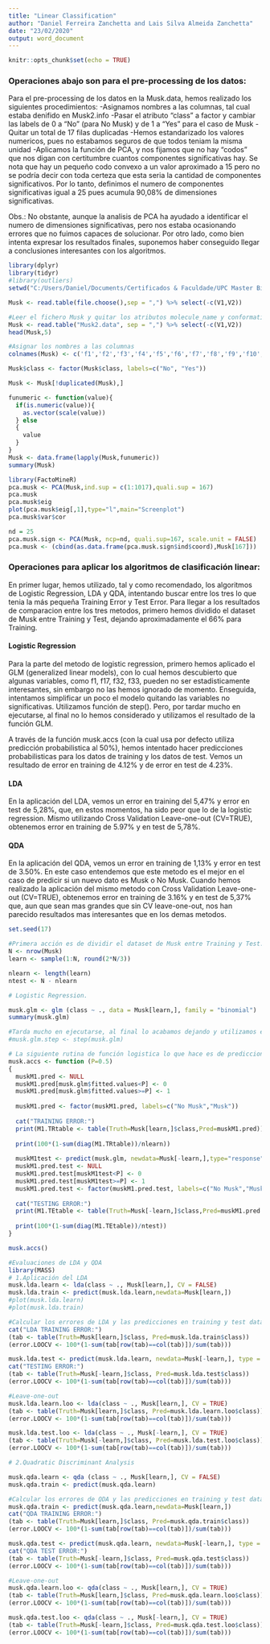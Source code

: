```yaml
---
title: "Linear Classification"
author: "Daniel Ferreira Zanchetta and Lais Silva Almeida Zanchetta"
date: "23/02/2020"
output: word_document
---
```


```r
knitr::opts_chunk$set(echo = TRUE)
```

### Operaciones abajo son para el pre-processing de los datos:

Para el pre-processing de los datos en la Musk.data, hemos realizado los siguientes procedimientos:
-Asignamos nombres a las columnas, tal cual estaba denifido en Musk2.info
-Pasar el atributo "class" a factor y cambiar las labels de 0 a "No" (para No Musk) y de 1 a "Yes" para el caso de Musk
-Quitar un total de 17 filas duplicadas
-Hemos estandarizado los valores numericos, pues no estabamos seguros de que todos teniam la misma unidad
-Aplicamos la función de PCA, y nos fijamos que no hay "codos" que nos digan con certitumbre cuantos componentes significativas hay. Se nota que hay un pequeño codo convexo a un valor aproximado a 15 pero no se podría decir con toda certeza que esta seria la cantidad de componentes significativos. Por lo tanto, definimos el numero de componentes significativas igual a 25 pues acumula 90,08% de dimensiones significativas.

Obs.: No obstante, aunque la analisis de PCA ha ayudado a identificar el numero de dimensiones significativas, pero nos estaba ocasionando errores que no fuimos capaces de solucionar. Por otro lado, como bien intenta expresar los resultados finales, suponemos haber conseguido llegar a conclusiones interesantes con los algoritmos.


```r
library(dplyr)
library(tidyr)
#library(outliers)
setwd("C:/Users/Daniel/Documents/Certificados & Faculdade/UPC Master Big Data/Data Analytics/Mathematical Foundations/Clase4/Musk")

Musk <- read.table(file.choose(),sep = ",") %>% select(-c(V1,V2))

#Leer el fichero Musk y quitar los atributos molecule_name y conformation_name
Musk <- read.table("Musk2.data", sep = ",") %>% select(-c(V1,V2))
head(Musk,5)

#Asignar los nombres a las columnas
colnames(Musk) <- c('f1','f2','f3','f4','f5','f6','f7','f8','f9','f10','f11','f12','f13','f14','f15','f16','f17','f18','f19','f20','f21','f22','f23','f24','f25','f26','f27','f28','f29','f30','f31','f32','f33','f34','f35','f36','f37','f38','f39','f40','f41','f42','f43','f44','f45','f46','f47','f48','f49','f50','f51','f52','f53','f54','f55','f56','f57','f58','f59','f60','f61','f62','f63','f64','f65','f66','f67','f68','f69','f70','f71','f72','f73','f74','f75','f76','f77','f78','f79','f80','f81','f82','f83','f84','f85','f86','f87','f88','f89','f90','f91','f92','f93','f94','f95','f96','f97','f98','f99','f100','f101','f102','f103','f104','f105','f106','f107','f108','f109','f110','f111','f112','f113','f114','f115','f116','f117','f118','f119','f120','f121','f122','f123','f124','f125','f126','f127','f128','f129','f130','f131','f132','f133','f134','f135','f136','f137','f138','f139','f140','f141','f142','f143','f144','f145','f146','f147','f148','f149','f150','f151','f152','f153','f154','f155','f156','f157','f158','f159','f160','f161','f162','f163','f164','f165','f166', 'class')

Musk$class <- factor(Musk$class, labels=c("No", "Yes"))

Musk <- Musk[!duplicated(Musk),]

funumeric <- function(value){
  if(is.numeric(value)){
    as.vector(scale(value))
  } else
  {
    value
  }
}
Musk <- data.frame(lapply(Musk,funumeric))
summary(Musk)

library(FactoMineR)
pca.musk <- PCA(Musk,ind.sup = c(1:1017),quali.sup = 167)
pca.musk
pca.musk$eig
plot(pca.musk$eig[,1],type="l",main="Screenplot")
pca.musk$var$cor

nd = 25 
pca.musk.sign <- PCA(Musk, ncp=nd, quali.sup=167, scale.unit = FALSE)
pca.musk <- (cbind(as.data.frame(pca.musk.sign$ind$coord),Musk[167]))
```

### Operaciones para aplicar los algoritmos de clasificación linear:

En primer lugar, hemos utilizado, tal y como recomendado, los algoritmos de Logistic Regression, LDA y QDA, intentando buscar entre los tres lo que tenia la más pequeña Training Error y Test Error.
Para llegar a los resultados de comparacion entre los tres metodos, primero hemos dividido el dataset de Musk entre Training y Test, dejando aproximadamente el 66% para Training.

#### Logistic Regression
Para la parte del metodo de logistic regression, primero hemos aplicado el GLM (generalized linear models), con lo cual hemos descubierto que algunas variables, como f1, f17, f32, f33, pueden no ser estadisticamente interesantes, sin embargo no las hemos ignorado de momento.
Enseguida, intentamos simplificar un poco el modelo quitando las variables no significativas. Utilizamos función de step(). Pero, por tardar mucho en ejecutarse, al final no lo hemos considerado y utilizamos el resultado de la función GLM.

A través de la función musk.accs (con la cual usa por defecto utiliza predicción probabilistica al 50%), hemos intentado hacer predicciones probabilisticas para los datos de training y los datos de test.
Vemos un resultado de error en training de 4.12% y de error en test de 4.23%.

#### LDA
En la aplicación del LDA, vemos un error en training del 5,47% y error en test de 5,28%, que, en estos momentos, ha sido peor que lo de la logistic regression.
Mismo utilizando Cross Validation Leave-one-out (CV=TRUE), obtenemos error en training de 5.97% y en test de 5,78%.

#### QDA
En la aplicación del QDA, vemos un error en training de 1,13% y error en test de 3.50%. En este caso entendemos que este metodo es el mejor en el caso de predicir si un nuevo dato es Musk o No Musk.
Cuando hemos realizado la aplicación del mismo metodo con Cross Validation Leave-one-out (CV=TRUE), obtenemos error en training de 3.16% y en test de 5,37% que, aun que sean mas grandes que sin CV leave-one-out, nos han parecido resultados mas interesantes que en los demas metodos.
```r
set.seed(17)

#Primera acción es de dividir el dataset de Musk entre Training y Test. Dejamos aprox el 66% para training.
N <- nrow(Musk)
learn <- sample(1:N, round(2*N/3))

nlearn <- length(learn)
ntest <- N - nlearn

# Logistic Regression.

musk.glm <- glm (class ~ ., data = Musk[learn,], family = "binomial")
summary(musk.glm)

#Tarda mucho en ejecutarse, al final lo acabamos dejando y utilizamos el resultado del glm.
#musk.glm.step <- step(musk.glm)

# La siguiente rutina de función logistica lo que hace es de predicciones probabilisticas para los datos de training y los datos de test.
musk.accs <- function (P=0.5)
{
  muskM1.pred <- NULL
  muskM1.pred[musk.glm$fitted.values<P] <- 0
  muskM1.pred[musk.glm$fitted.values>=P] <- 1
  
  muskM1.pred <- factor(muskM1.pred, labels=c("No Musk","Musk"))
  
  cat("TRAINING ERROR:")
  print(M1.TRtable <- table(Truth=Musk[learn,]$class,Pred=muskM1.pred))
  
  print(100*(1-sum(diag(M1.TRtable))/nlearn))
   
  muskM1test <- predict(musk.glm, newdata=Musk[-learn,],type="response")
  muskM1.pred.test <- NULL
  muskM1.pred.test[muskM1test<P] <- 0
  muskM1.pred.test[muskM1test>=P] <- 1
  muskM1.pred.test <- factor(muskM1.pred.test, labels=c("No Musk","Musk"))
  
  cat("TESTING ERROR:")
  print(M1.TEtable <- table(Truth=Musk[-learn,]$class,Pred=muskM1.pred.test))
  
  print(100*(1-sum(diag(M1.TEtable))/ntest))
}

musk.accs()

#Evaluaciones de LDA y QDA
library(MASS)
# 1.Aplicación del LDA
musk.lda.learn <- lda(class ~ ., Musk[learn,], CV = FALSE)
musk.lda.train <- predict(musk.lda.learn,newdata=Musk[learn,])
#plot(musk.lda.learn)
#plot(musk.lda.train)

#Calcular los errores de LDA y las predicciones en training y test data
cat("LDA TRAINING ERROR:")
(tab <- table(Truth=Musk[learn,]$class, Pred=musk.lda.train$class))
(error.LOOCV <- 100*(1-sum(tab[row(tab)==col(tab)])/sum(tab)))

musk.lda.test <- predict(musk.lda.learn, newdata=Musk[-learn,], type = "response")
cat("TESTING ERROR:")
(tab <- table(Truth=Musk[-learn,]$class, Pred=musk.lda.test$class))
(error.LOOCV <- 100*(1-sum(tab[row(tab)==col(tab)])/sum(tab)))  

#Leave-one-out
musk.lda.learn.loo <- lda(class ~ ., Musk[learn,], CV = TRUE)
(tab <- table(Truth=Musk[learn,]$class, Pred=musk.lda.learn.loo$class))
(error.LOOCV <- 100*(1-sum(tab[row(tab)==col(tab)])/sum(tab)))

musk.lda.test.loo <- lda(class ~ ., Musk[-learn,], CV = TRUE)
(tab <- table(Truth=Musk[-learn,]$class, Pred=musk.lda.test.loo$class))
(error.LOOCV <- 100*(1-sum(tab[row(tab)==col(tab)])/sum(tab)))

# 2.Quadratic Discriminant Analysis

musk.qda.learn <- qda (class ~ ., Musk[learn,], CV = FALSE)
musk.qda.train <- predict(musk.qda.learn)

#Calcular los errores de QDA y las predicciones en training y test data
musk.qda.train <- predict(musk.qda.learn,newdata=Musk[learn,])
cat("QDA TRAINING ERROR:")
(tab <- table(Truth=Musk[learn,]$class, Pred=musk.qda.train$class))
(error.LOOCV <- 100*(1-sum(tab[row(tab)==col(tab)])/sum(tab)))

musk.qda.test <- predict(musk.qda.learn, newdata=Musk[-learn,], type = "response")
cat("QDA TEST ERROR:")
(tab <- table(Truth=Musk[-learn,]$class, Pred=musk.qda.test$class))
(error.LOOCV <- 100*(1-sum(tab[row(tab)==col(tab)])/sum(tab)))

#Leave-one-out
musk.qda.learn.loo <- qda(class ~ ., Musk[learn,], CV = TRUE)
(tab <- table(Truth=Musk[learn,]$class, Pred=musk.qda.learn.loo$class))
(error.LOOCV <- 100*(1-sum(tab[row(tab)==col(tab)])/sum(tab)))

musk.qda.test.loo <- qda(class ~ ., Musk[-learn,], CV = TRUE)
(tab <- table(Truth=Musk[-learn,]$class, Pred=musk.qda.test.loo$class))
(error.LOOCV <- 100*(1-sum(tab[row(tab)==col(tab)])/sum(tab)))
```